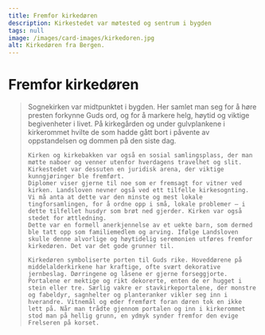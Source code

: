 ```yaml
---
title: Fremfor kirkedøren
description: Kirkestedet var møtested og sentrum i bygden
tags: null
image: /images/card-images/kirkedoren.jpg
alt: Kirkedøren fra Bergen.
---
```




# Fremfor kirkedøren 

<Blockquote
    quote='Den som ættleder noen, den som samtykker i arv eller odelsjord, og den som blir ættledet, skal alle gå fram sammen for kirkedøren, og alle skal holde på én bok.'
    footer='Arvetallet, kapittel 8' />

<Container stil="initial side">
    Sognekirken var midtpunktet i bygden. Her samlet man seg for å høre presten forkynne Guds ord, og for å markere helg, høytid og viktige begivenheter i livet. 
    På kirkegården og under gulvplankene i kirkerommet hvilte de som hadde gått bort i påvente av oppstandelsen og dommen på den siste dag. 
    
    Kirken og kirkebakken var også en sosial samlingsplass, der man møtte naboer og venner utenfor hverdagens travelhet og slit. Kirkestedet var dessuten en juridisk arena, der viktige kunngjøringer ble fremført. 
    Diplomer viser gjerne til noe som er fremsagt for vitner ved kirken. Landsloven nevner også ved ett tilfelle kirkesognting. 
    Vi må anta at dette var den minste og mest lokale tingforsamlingen, for å ordne opp i små, lokale problemer – i dette tilfellet husdyr som brøt ned gjerder. Kirken var også stedet for ættledning. 
    Dette var en formell anerkjennelse av et uekte barn, som dermed ble tatt opp som familiemedlem og arving. Ifølge Landsloven skulle denne alvorlige og høytidelig seremonien utføres fremfor kirkedøren. Det var det gode grunner til. 
    
    Kirkedøren symboliserte porten til Guds rike. Hoveddørene på middelalderkirkene har kraftige, ofte svært dekorative jernbeslag. Dørringene og låsene er gjerne forseggjorte. Portalene er mektige og rikt dekorerte, enten de er hugget i stein eller tre. Særlig vakre er stavkirkeportalene, der monstre og fabeldyr, sagnhelter og planteranker vikler seg inn i hverandre. Vitnemål og eder fremført foran døren tok en ikke lett på. Når man trådte gjennom portalen og inn i kirkerommet stod man på hellig grunn, en ydmyk synder fremfor den evige Frelseren på korset.
</Container>

<Figure
    layout='vertical'
    image="/images/Bryggens Museum mai 24-14.jpg"
    title="Kopi av portalen fra Urnes stavkirke, skåret i 1957-58 av treskjæreren og preparanten Olav Espevoll (1887 – 1977)."
    alt="Kopi av portalen fra Urnes stavkirke"
    href= "https://digitaltmuseum.no/0210110758876/portalen-pa-urnes-stavkirke"
>
</Figure>


